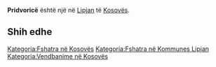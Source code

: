 {{Fshat në 
 | Emri                = Pridvoricë
 | EmriAlt                = 
 | NAME_SHORT_FORM=      
 | NAME_GENERIC=      
 | NAME_SORT_NAME_RO=      PRIDVORICE
 | FULL_NAME_RO = Pridvoricë
 | FULL_NAME_ND_RO=Pridvorice
 | SORT_NAME_RG=PRIDVORICE
 | FULL_NAME_RG=Pridvoricë
 | FULL_NAME_ND_RG=Pridvorice
 | SRP_NAME_SHORT_FORM=      
 | SRP_NAME_GENERIC=      
 | SRP_NAME_SORT_NAME_RO=      
 | SRP_FULL_NAME_RO = 
 | SRP_FULL_NAME_ND_RO=
 | SRP_SORT_NAME_RG=
 | SRP_FULL_NAME_RG=
 | SRP_FULL_NAME_ND_RG=
 | Emri (Rasa dhanore) = 
 | Figura              = 
 | Shteti              = Kosovo
 | Komuna              = Lipjan
 | Kodi postar         = 
 | Sipërfaqja          = 

 | Popullsia           = 

 | Regj. i popullsisë  = 
 | Dend. e popullsisë  = 
 | Faqja zyrtare       = 
 <!--- Koordinatat ----> 
 | Gjerësia            = 43.061944
 | Gjatësia            = 20.799444
 | Lartësia            = 
}}
'''Pridvoricë''' është një [[]] në [[Lipjan]] të [[Kosovës]].

<!-- == Gjeografia == -->
<!-- == Historia == -->
<!-- == Demografia == -->
== Shih edhe ==
{{Komuna Lipjan}}
{{Kosovo-Administrata-Cung}}

[[Kategoria:Fshatra në Kosovës]]
[[Kategoria:Fshatra në Kommunes Lipjan]]
[[Kategoria:Vendbanime në Kosovës]]